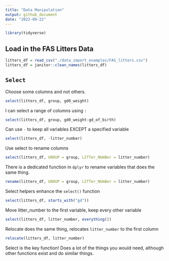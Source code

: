 ```yaml
---
title: "Data Manipulation"
output: github_document
date: "2022-09-22"
---
```


```r
library(tidyverse)
```

## Load in the FAS Litters Data

```r
litters_df = read_csv("./data_import_examples/FAS_litters.csv")
litters_df = janitor::clean_names(litters_df)
```
## `Select`

Choose some columns and not others.

```r
select(litters_df, group, gd0_weight)
```
I can select a range of columns using `:`
```r
select(litters_df, group, gd0_weight:gd_of_birth)
```
Can use `-` to keep all variables EXCEPT a specified variable
```r
select(litters_df, -litter_number)
```

Use select to rename columns

```r
select(litters_df, GROUP = group, LITTer_NUmBer = litter_number)
```

There is a dedicated function in `dplyr` to rename variables that does the same thing.
```r
rename(litters_df, GROUP = group, LITTer_NUmBer = litter_number)
```

Select helpers enhance the `select()` function
```r
select(litters_df, starts_with("gd"))
```
Move litter_number to the first variable, keep every other variable
```r
select(litters_df, litter_number, everything())
```
Relocate does the same thing, relocates `litter_number` to the first column
```r
relocate(litters_df, litter_number)
```

Select is the key function! Does a lot of the things you would need, although other functions exist and do similar things.




